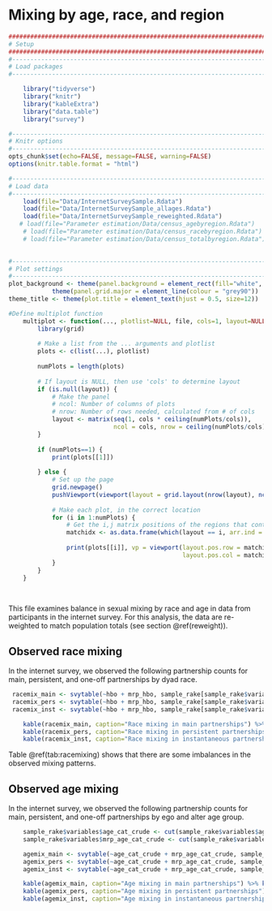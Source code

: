 # Mixing by age, race, and region

```r
####################################################################################
# Setup
####################################################################################
#-----------------------------------------------------------------------------------
# Load packages
#-----------------------------------------------------------------------------------

    library("tidyverse")
    library("knitr")
    library("kableExtra")
    library("data.table")
    library("survey")

#-----------------------------------------------------------------------------------
# Knitr options
#-----------------------------------------------------------------------------------
opts_chunk$set(echo=FALSE, message=FALSE, warning=FALSE)
options(knitr.table.format = "html") 

#-----------------------------------------------------------------------------------
# Load data
#-----------------------------------------------------------------------------------
    load(file="Data/InternetSurveySample.Rdata")
    load(file="Data/InternetSurveySample_allages.Rdata")
    load(file="Data/InternetSurveySample_reweighted.Rdata")
   # load(file="Parameter estimation/Data/census_agebyregion.Rdata")
    # load(file="Parameter estimation/Data/census_racebyregion.Rdata")
    # load(file="Parameter estimation/Data/census_totalbyregion.Rdata")

    
#-----------------------------------------------------------------------------------
# Plot settings
#-----------------------------------------------------------------------------------
plot_background <- theme(panel.background = element_rect(fill="white", colour = "black")) +
            theme(panel.grid.major = element_line(colour = "grey90"))
theme_title <- theme(plot.title = element_text(hjust = 0.5, size=12)) 

#Define multiplot function
    multiplot <- function(..., plotlist=NULL, file, cols=1, layout=NULL) {
        library(grid)
        
        # Make a list from the ... arguments and plotlist
        plots <- c(list(...), plotlist)
        
        numPlots = length(plots)
        
        # If layout is NULL, then use 'cols' to determine layout
        if (is.null(layout)) {
            # Make the panel
            # ncol: Number of columns of plots
            # nrow: Number of rows needed, calculated from # of cols
            layout <- matrix(seq(1, cols * ceiling(numPlots/cols)),
                             ncol = cols, nrow = ceiling(numPlots/cols))
        }
        
        if (numPlots==1) {
            print(plots[[1]])
            
        } else {
            # Set up the page
            grid.newpage()
            pushViewport(viewport(layout = grid.layout(nrow(layout), ncol(layout))))
            
            # Make each plot, in the correct location
            for (i in 1:numPlots) {
                # Get the i,j matrix positions of the regions that contain this subplot
                matchidx <- as.data.frame(which(layout == i, arr.ind = TRUE))
                
                print(plots[[i]], vp = viewport(layout.pos.row = matchidx$row,
                                                layout.pos.col = matchidx$col))
            }
        }
    }
    
        
```
This file examines balance in sexual mixing by race and age in data from participants in the internet survey. For this analysis, the data are re-weighted to match population totals (see section \@ref(reweight)). 

## Observed race mixing
In the internet survey, we observed the following partnership counts for main, persistent, and one-off partnerships by dyad race. 
```r
 racemix_main <- svytable(~hbo + mrp_hbo, sample_rake[sample_rake$variables$mrp_type_ongoing %in% "Main"], round=TRUE)
 racemix_pers <- svytable(~hbo + mrp_hbo, sample_rake[sample_rake$variables$mrp_type_ongoing %in% "Persistent"], round=TRUE)
 racemix_inst <- svytable(~hbo + mrp_hbo, sample_rake[sample_rake$variables$mrp_type_r %in% "One time"], round=TRUE)

    kable(racemix_main, caption="Race mixing in main partnerships") %>% kable_styling(full_width=F, position="center") %>% add_header_above(c("Ego race/ethnicity", "Partner race/ethnicity" = 3))
    kable(racemix_pers, caption="Race mixing in persistent partnerships") %>% kable_styling(full_width=F, position="center") %>% add_header_above(c("Ego race/ethnicity", "Partner race/ethnicity" = 3))
    kable(racemix_inst, caption="Race mixing in instantaneous partnerships") %>% kable_styling(full_width=F, position="center") %>% add_header_above(c("Ego race/ethnicity", "Partner race/ethnicity" = 3))

```
Table \@ref(tab:racemixing) shows that there are some imbalances in the observed mixing patterns.

## Observed age mixing
In the internet survey, we observed the following partnership counts for main, persistent, and one-off partnerships by ego and alter age group.

```r
    sample_rake$variables$age_cat_crude <- cut(sample_rake$variables$age, c(17, 24, 34, 44, 59), labels=c("18-24", "25-34", "35-44", "45-59"))
    sample_rake$variables$mrp_age_cat_crude <- cut(sample_rake$variables$mrp_ageinyears_approx, c(17, 24, 34, 44, 59), labels=c("18-24", "25-34", "35-44", "45-59"))    

    agemix_main <- svytable(~age_cat_crude + mrp_age_cat_crude, sample_rake[sample_rake$variables$mrp_type_ongoing %in% "Main"], round=TRUE)
    agemix_pers <- svytable(~age_cat_crude + mrp_age_cat_crude, sample_rake[sample_rake$variables$mrp_type_ongoing %in% "Persistent"], round=TRUE)
    agemix_inst <- svytable(~age_cat_crude + mrp_age_cat_crude, sample_rake[sample_rake$variables$mrp_type_r %in% "One time"], round=TRUE)

    kable(agemix_main, caption="Age mixing in main partnerships") %>% kable_styling(full_width=F, position="center") %>% add_header_above(c("Ego age", "Partner age" = 4))
    kable(agemix_pers, caption="Age mixing in persistent partnerships") %>% kable_styling(full_width=F, position="center") %>% add_header_above(c("Ego age", "Partner age" = 4))
    kable(agemix_inst, caption="Age mixing in instantaneous partnerships") %>% kable_styling(full_width=F, position="center") %>% add_header_above(c("Ego age", "Partner age" = 4))

```